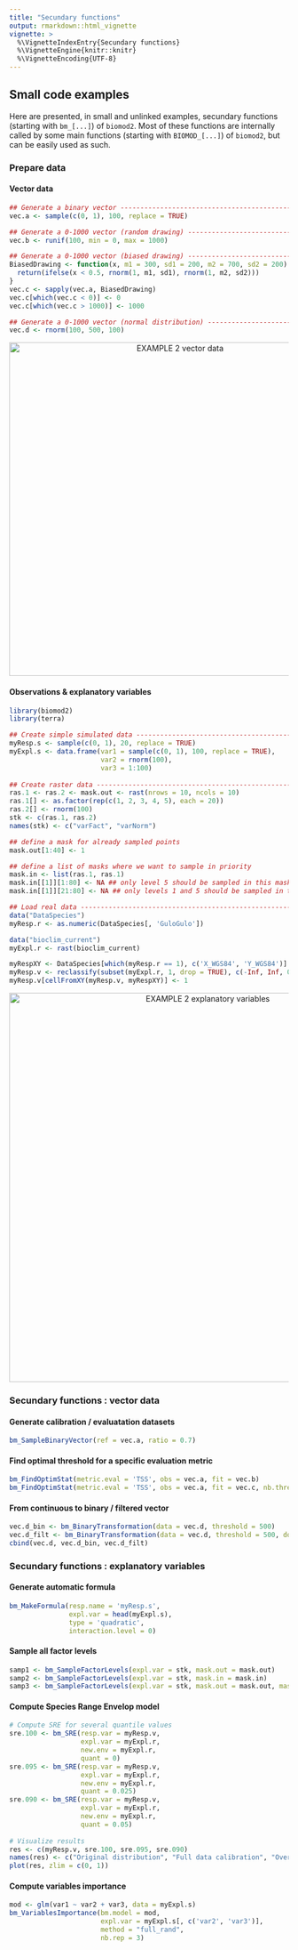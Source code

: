 ```yaml
---
title: "Secundary functions"
output: rmarkdown::html_vignette
vignette: >
  %\VignetteIndexEntry{Secundary functions}
  %\VignetteEngine{knitr::knitr}
  %\VignetteEncoding{UTF-8}
---
```


<link rel="stylesheet" href="https://use.fontawesome.com/releases/v5.0.13/css/all.css" integrity="sha384-DNOHZ68U8hZfKXOrtjWvjxusGo9WQnrNx2sqG0tfsghAvtVlRW3tvkXWZh58N9jp" crossorigin="anonymous">



## <i class="fas fa-code"></i> Small code examples

Here are presented, in small and unlinked examples, secundary functions (starting with `bm_[...]`) of `biomod2`. Most of these functions are internally called by some main functions (starting with `BIOMOD_[...]`) of `biomod2`, but can be easily used as such.

### <i class="fas fa-truck-loading"></i> Prepare data

#### Vector data

```R
## Generate a binary vector -------------------------------------------------------------
vec.a <- sample(c(0, 1), 100, replace = TRUE)

## Generate a 0-1000 vector (random drawing) --------------------------------------------
vec.b <- runif(100, min = 0, max = 1000)

## Generate a 0-1000 vector (biased drawing) --------------------------------------------
BiasedDrawing <- function(x, m1 = 300, sd1 = 200, m2 = 700, sd2 = 200) {
  return(ifelse(x < 0.5, rnorm(1, m1, sd1), rnorm(1, m2, sd2)))
}
vec.c <- sapply(vec.a, BiasedDrawing)
vec.c[which(vec.c < 0)] <- 0
vec.c[which(vec.c > 1000)] <- 1000

## Generate a 0-1000 vector (normal distribution) ---------------------------------------
vec.d <- rnorm(100, 500, 100)
```

<!-- png("vignettes/pictures/examples_2_plot1.png", width = 800, height = 300) -->
<!-- pdf("vignettes/pictures/examples_2_plot1.pdf", width = 8, height = 5) -->
<!-- par(mfrow = c(1, 4)) -->
<!-- barplot(table(vec.a), main = "vec.a") -->
<!-- hist(vec.b, main = "vec.b", xlab = "", xlim = c(0, 1000)) -->
<!-- hist(vec.c, main = "vec.c", xlab = "", xlim = c(0, 1000)) -->
<!-- hist(vec.d, main = "vec.d", xlab = "", xlim = c(0, 1000)) -->
<!-- dev.off() -->

<div style="text-align:center;">
<p><img src="pictures/examples_2_plot1.png" alt="EXAMPLE 2 vector data" style="width:600px;"></p>
</div>



#### Observations & explanatory variables

```R
library(biomod2)
library(terra)
```

```R
## Create simple simulated data ---------------------------------------------------------
myResp.s <- sample(c(0, 1), 20, replace = TRUE)
myExpl.s <- data.frame(var1 = sample(c(0, 1), 100, replace = TRUE),
                       var2 = rnorm(100),
                       var3 = 1:100)
                       
## Create raster data -------------------------------------------------------------------
ras.1 <- ras.2 <- mask.out <- rast(nrows = 10, ncols = 10)
ras.1[] <- as.factor(rep(c(1, 2, 3, 4, 5), each = 20))
ras.2[] <- rnorm(100)
stk <- c(ras.1, ras.2)
names(stk) <- c("varFact", "varNorm")

## define a mask for already sampled points
mask.out[1:40] <- 1

## define a list of masks where we want to sample in priority
mask.in <- list(ras.1, ras.1)
mask.in[[1]][1:80] <- NA ## only level 5 should be sampled in this mask
mask.in[[1]][21:80] <- NA ## only levels 1 and 5 should be sampled in this mask

## Load real data ---------------------------------------------------------
data("DataSpecies")
myResp.r <- as.numeric(DataSpecies[, 'GuloGulo'])

data("bioclim_current")
myExpl.r <- rast(bioclim_current)

myRespXY <- DataSpecies[which(myResp.r == 1), c('X_WGS84', 'Y_WGS84')]
myResp.v <- reclassify(subset(myExpl.r, 1, drop = TRUE), c(-Inf, Inf, 0))
myResp.v[cellFromXY(myResp.v, myRespXY)] <- 1
```

<!-- library(foreach) -->
<!-- library(ggplot2) -->
<!-- library(patchwork) -->
<!-- pp.list = foreach(ras = list(stk$varFact, stk$varNorm, myExpl.r$bio3, myExpl.r$bio4 -->
<!--                              , myExpl.r$bio7, myExpl.r$bio11, myExpl.r$bio12)) %do% -->
<!--   { -->
<!--     df = as.data.frame(rasterToPoints(ras)) -->
<!--     pp = ggplot(df, aes_string(x = "x", y = "y", fill = colnames(df)[3])) + -->
<!--       geom_raster() + -->
<!--       coord_equal() + -->
<!--       labs(x = "", y = "") + -->
<!--       scale_fill_viridis_c() -->
<!--     return(pp) -->
<!--   } -->
<!-- pp1 = pp.list[[1]] / pp.list[[2]] -->
<!-- pp2 = pp.list[[3]] + pp.list[[4]] + pp.list[[5]] +  -->
<!--   pp.list[[6]] + pp.list[[7]] + plot_layout(ncol = 2) -->
<!-- pdf("vignettes/pictures/examples_2_plot2.pdf", width = 10, height = 8) -->
<!-- (pp1 | pp2) + plot_layout(ncol = 2, width = c(1, 2)) -->
<!-- dev.off() -->

<div style="text-align:center;">
<img src="pictures/examples_2_plot2.png" alt="EXAMPLE 2 explanatory variables" style="width:700px;">
</div>



### <i class="fas fa-cog"></i> Secundary functions : vector data

#### Generate calibration / evaluatation datasets

```R
bm_SampleBinaryVector(ref = vec.a, ratio = 0.7)
```

<!-- #### Rescale values between 0-1 with a binomial GLM -->

<!-- ```R -->
<!-- vec.b_rescaled <- bm_Rescaler(dataToRescale = vec.b, -->
<!--                               name = "TEST", -->
<!--                               doModel = TRUE, -->
<!--                               ref = vec.a) -->
<!-- plot(vec.b, vec.b_rescaled) -->
<!-- abline(a = 0, b = 0.001, lty = 2) -->
<!-- ``` -->

#### Find optimal threshold for a specific evaluation metric

```R
bm_FindOptimStat(metric.eval = 'TSS', obs = vec.a, fit = vec.b)
bm_FindOptimStat(metric.eval = 'TSS', obs = vec.a, fit = vec.c, nb.thresh = 100)
```

#### From continuous to binary / filtered vector

```R
vec.d_bin <- bm_BinaryTransformation(data = vec.d, threshold = 500)
vec.d_filt <- bm_BinaryTransformation(data = vec.d, threshold = 500, do.filtering = TRUE)
cbind(vec.d, vec.d_bin, vec.d_filt)
```



### <i class="fas fa-cogs"></i> Secundary functions : explanatory variables

#### Generate automatic formula

```R
bm_MakeFormula(resp.name = 'myResp.s',
               expl.var = head(myExpl.s),
               type = 'quadratic',
               interaction.level = 0)
```

#### Sample all factor levels

```R
samp1 <- bm_SampleFactorLevels(expl.var = stk, mask.out = mask.out)
samp2 <- bm_SampleFactorLevels(expl.var = stk, mask.in = mask.in)
samp3 <- bm_SampleFactorLevels(expl.var = stk, mask.out = mask.out, mask.in = mask.in)
```

#### Compute Species Range Envelop model

```R
# Compute SRE for several quantile values
sre.100 <- bm_SRE(resp.var = myResp.v,
                  expl.var = myExpl.r,
                  new.env = myExpl.r,
                  quant = 0)
sre.095 <- bm_SRE(resp.var = myResp.v,
                  expl.var = myExpl.r,
                  new.env = myExpl.r,
                  quant = 0.025)
sre.090 <- bm_SRE(resp.var = myResp.v,
                  expl.var = myExpl.r,
                  new.env = myExpl.r,
                  quant = 0.05)
  
# Visualize results
res <- c(myResp.v, sre.100, sre.095, sre.090)
names(res) <- c("Original distribution", "Full data calibration", "Over 95 percent", "Over 90 percent")
plot(res, zlim = c(0, 1))
```

#### Compute variables importance

```R
mod <- glm(var1 ~ var2 + var3, data = myExpl.s)
bm_VariablesImportance(bm.model = mod, 
                       expl.var = myExpl.s[, c('var2', 'var3')],
                       method = "full_rand",
                       nb.rep = 3)
```

